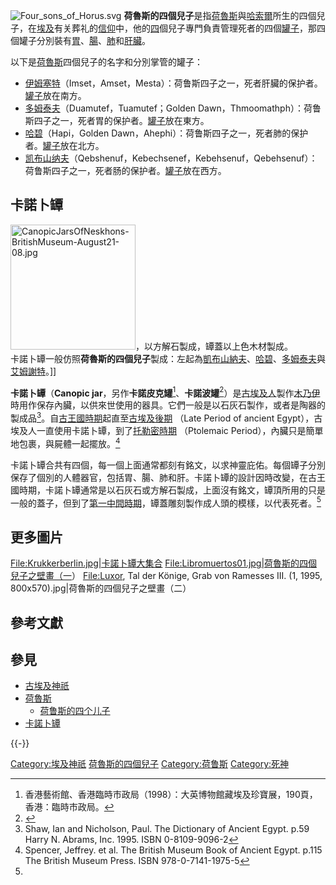 {{noteTA
|T= zh-hans:霍尔的四子; zh-hant:荷魯斯的四個兒子
|1= zh-hans:霍尔的四子; zh-hant:荷魯斯的四個兒子
|2= zh-hans:杜阿木忒弗; zh-hant:多姆泰夫
|3= zh-hans:卡诺匹斯罐; zh-hant:卡諾卜罈
|4= zh-hans:克贝克塞努弗; zh-hant:凯布山纳夫
|5= zh-hans:杜阿木忒弗; zh-hant:多姆泰夫
I5= zh-hans:霍尔; zh-hant:荷鲁斯
|6= zh-hans:哈庇; zh-hant:哈碧
}}
[[File:Four_sons_of_Horus.svg|thumb]]
'''荷魯斯的四個兒子'''是指[[荷魯斯|荷魯斯]]與[[哈索爾|哈索爾]]所生的四個兒子，在[[埃及|埃及]]有关葬礼的[[信仰|信仰]]中，他的[[四|四]]個兒子專門負責管理死者的四個[[罐子|罐子]]，那四個罐子分別裝有[[胃|胃]]、[[腸|腸]]、[[肺|肺]]和[[肝臟|肝臟]]。

以下是[[荷魯斯|荷魯斯]]四個兒子的名字和分別掌管的罐子：
* [[艾姆谢特|伊姆塞特]]（Imset，Amset，Mesta）：荷鲁斯四子之一，死者肝臟的保护者。[[卡諾卜罈|罐子]]放在南方。
* [[多姆泰夫|多姆泰夫]]（Duamutef，Tuamutef；Golden Dawn，Thmoomathph）：荷鲁斯四子之一，死者胃的保护者。[[卡諾卜罈|罐子]]放在東方。
* [[哈碧|哈碧]]（Hapi，Golden Dawn，Ahephi）：荷鲁斯四子之一，死者肺的保护者。[[卡諾卜罈|罐子]]放在北方。
* [[凯布山纳夫|凯布山纳夫]]（Qebshenuf，Kebechsenef，Kebehsenuf，Qebehsenuf）：荷鲁斯四子之一，死者肠的保护者。[[卡諾卜罈|罐子]]放在西方。

== 卡諾卜罈 ==
[[File:CanopicJarsOfNeskhons-BritishMuseum-August21-08.jpg|200px]]，以方解石製成，罈蓋以上色木材製成。<br />卡諾卜罈一般仿照'''荷魯斯的四個兒子'''製成：左起為[[凱布山納夫|凱布山納夫]]、[[哈碧|哈碧]]、[[多姆泰夫|多姆泰夫]]與[[艾姆謝特|艾姆謝特]]。]]
{{Main|卡諾卜罈}}

'''卡諾卜罈'''（'''Canopic jar'''，另作'''卡諾皮克罐'''<ref name="hkma">香港藝術館、香港臨時市政局（1998）：大英博物館藏埃及珍寶展，190頁，香港：臨時市政局。</ref>、'''卡諾波罐'''<ref name="cctv">{{Cite web |url=http://www.cctv.com/science/special/C16552/20060929/101765.shtml |title=CCTV.com：保存死者内脏的容器 |accessdate=2010-05-23 |archive-date=2012-05-04 |archive-url=https://web.archive.org/web/20120504210423/http://www.cctv.com/science/special/C16552/20060929/101765.shtml |dead-url=yes }}</ref>）是[[古埃及|古埃及人]]製作[[木乃伊|木乃伊]]時用作保存內臟，以供來世使用的器具。它們一般是以石灰石製作，或者是陶器的製成品<ref name="Shaw p.59">Shaw, Ian and Nicholson, Paul. The Dictionary of Ancient Egypt. p.59 Harry N. Abrams, Inc. 1995. ISBN 0-8109-9096-2</ref>。自[[古王國時期|古王國時期]]起直至[[古埃及後期|古埃及後期]] （Late Period of ancient Egypt），古埃及人一直使用卡諾卜罈，到了[[托勒密王朝|托勒密時期]] （Ptolemaic Period），內臟只是簡單地包裹，與屍體一起擺放。<ref>Spencer, Jeffrey. et al. The British Museum Book of Ancient Egypt. p.115 The British Museum Press. ISBN 978-0-7141-1975-5</ref>

卡諾卜罈合共有四個，每一個上面通常都刻有銘文，以求神靈庇佑。每個罈子分別保存了個別的人體器官，包括胃、腸、肺和肝。卡諾卜罈的設計因時改變，在古王國時期，卡諾卜罈通常是以石灰石或方解石製成，上面沒有銘文，罈頂所用的只是一般的蓋子，但到了[[第一中間時期|第一中間時期]]，罈蓋雕刻製作成人頭的模樣，以代表死者。<ref name="Shaw p.59"/>

== 更多圖片 ==
<gallery>
File:Krukkerberlin.jpg|卡諾卜罈大集合
File:Libromuertos01.jpg|荷魯斯的四個兒子之壁畫（一）
File:Luxor, Tal der Könige, Grab von Ramesses III. (1, 1995, 800x570).jpg|荷魯斯的四個兒子之壁畫（二）
</gallery>

== 參考文獻 ==
{{Reflist}}

== 參見 ==
{{Portal box|埃及|神话|宗教}}
* [[古埃及神祇|古埃及神祇]]
* [[荷魯斯|荷魯斯]]
** [[荷鲁斯的四个儿子|荷鲁斯的四个儿子]]
* [[卡諾卜罈|卡諾卜罈]]

{{-}}
{{埃及神話}}

{{DEFAULTSORT:Horus}}
[[Category:埃及神祇|Category:埃及神祇]]
[[Category:荷魯斯的四個兒子|]]
[[Category:荷鲁斯|Category:荷鲁斯]]
[[Category:死神|Category:死神]]